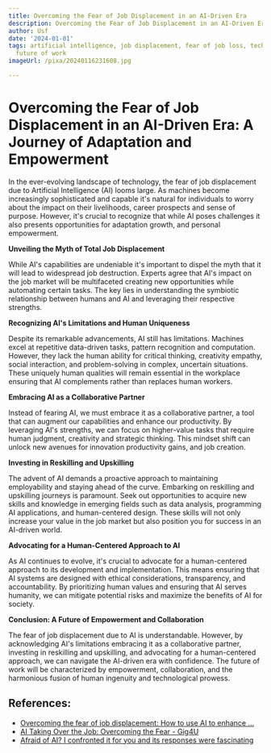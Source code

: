 ```yaml
---
title: Overcoming the Fear of Job Displacement in an AI-Driven Era
description: Overcoming the Fear of Job Displacement in an AI-Driven Era
author: Usf
date: '2024-01-01'
tags: artificial intelligence, job displacement, fear of job loss, technology impact,
  future of work
imageUrl: /pixa/20240116231608.jpg

---
```

# **Overcoming the Fear of Job Displacement in an AI-Driven Era: A Journey of Adaptation and Empowerment**

In the ever-evolving landscape of technology,  the fear of job displacement due to Artificial  Intelligence (AI) looms large. As machines become increasingly sophisticated and capable it's natural for  individuals to worry about the impact on their livelihoods, career prospects and sense of purpose.  However, it's crucial to recognize that while AI  poses  challenges it also presents opportunities for adaptation growth, and personal empowerment.

**Unveiling the Myth of Total Job Displacement**

While  AI's capabilities  are undeniable it's important to dispel the myth that it will lead to  widespread job  destruction. Experts agree  that AI's impact on the job market  will be multifaceted creating new opportunities while  automating certain tasks. The key lies in understanding the symbiotic  relationship between humans and  AI and leveraging their respective strengths.

**Recognizing AI's Limitations and Human Uniqueness**

Despite its remarkable advancements, AI still has limitations. Machines excel at  repetitive data-driven tasks, pattern recognition  and computation. However, they lack the human ability for critical thinking, creativity empathy, social interaction, and problem-solving in complex, uncertain situations. These uniquely human qualities  will remain essential in the workplace ensuring that AI complements rather than replaces human workers.

**Embracing AI as a Collaborative Partner**

Instead of fearing AI, we must embrace it  as a collaborative partner, a tool  that can augment  our capabilities and enhance  our productivity. By leveraging AI's strengths, we can focus on higher-value tasks that require human  judgment,  creativity and strategic thinking. This mindset shift can unlock new avenues for innovation productivity gains, and job creation.

**Investing  in Reskilling and Upskilling**

The advent of AI demands  a proactive approach to maintaining employability and staying ahead  of the curve. Embarking on  reskilling and upskilling journeys is paramount. Seek out opportunities to acquire new skills and knowledge in emerging fields such as data  analysis, programming AI applications, and human-centered design. These skills will not only increase your value in the job market but also position you for success in an AI-driven world.

**Advocating for a Human-Centered Approach to AI**

As AI continues  to evolve, it's crucial to advocate for a human-centered approach to its development and implementation. This means ensuring that AI systems are designed with ethical considerations, transparency,  and  accountability.  By prioritizing human  values and ensuring that AI serves humanity, we can mitigate potential risks and maximize the benefits  of AI for society.

**Conclusion: A  Future of Empowerment  and Collaboration**

The fear of job displacement due  to AI  is understandable. However, by acknowledging AI's limitations  embracing it as  a collaborative partner, investing in reskilling and upskilling,  and advocating  for a human-centered approach, we can navigate the AI-driven era with confidence. The future of work  will be characterized by empowerment, collaboration, and the  harmonious fusion of human ingenuity and technological prowess.

## References:
- [Overcoming the fear of job displacement: How to use AI to enhance ...](https://bootcamp.uxdesign.cc/overcoming-the-fear-of-job-displacement-how-to-use-ai-to-enhance-your-career-and-empower-humans-720403a42177)
- [AI Taking Over the Job: Overcoming the Fear - Gig4U](https://gig4u.co/blog/ai-taking-over-the-job-overcoming-the-fear)
- [Afraid of AI? I confronted it for you and its responses were fascinating](https://www.zdnet.com/article/afraid-of-ai-i-confronted-it-for-you-and-its-responses-were-fascinating/)
